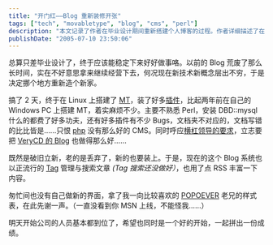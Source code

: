 ```yaml
---
title: "开门红——Blog 重新装修开张"
tags: ["tech", "movabletype", "blog", "cms", "perl"]
description: "本文记录了作者在毕业设计期间重新搭建个人博客的过程。作者详细描述了在 Linux 系统上安装 Movable Type 博客系统及各类插件的技术挑战，包括 Perl 和 DBD::mysql 的配置困难。新博客采用当时流行的 Tag 标签管理和 RSS 功能，并借用了 POPOEVER 的样式表设计。文章最后表达了对新工作环境和团队的期待。"
publishDate: "2005-07-10 23:50:06"
---
```


总算只差毕业设计了，终于应该能稳定下来好好做事咯。以前的 Blog 荒废了那么长时间，实在不好意思拿来继续经营下去，何况现在新技术新概念层出不穷，于是决定挪个地方重新造个新家。

搞了 2 天，终于在 Linux 上搭建了 [MT](http://www.sixapart.com/moveabletype/)，装了好多[插件](http://code.appnel.com/pro-apps)，比起两年前在自己的 Windows PC 上搭建 MT，着实麻烦不少。主要不熟悉 Perl，安装 DBD::mysql 什么的都费了好多功夫，还有好多插件有不少 Bugs，文档夹不对应的，文档写错的比比皆是……只恨 [php](http://cn.php.net/) 没有那么好的 CMS。同时呼应[横杠领导的要求](http://blog.verycd.com/dash/cmd=showentry&eid=9854)，立志要把 [VeryCD 的 Blog](http://blog.verycd.com/) 也做得那么好……

既然是破旧立新，老的是丢弃了，新的也要装上。于是，现在的这个 Blog 系统也以正流行的 [Tag](http://en.wikipedia.org/wiki/Tag) 管理与搜索文章 _(Tag 搜索还没做好）_，也用了点 RSS 丰富一下内容。

匆忙间也没有自己做新的界面，拿了我一向比较喜欢的 [POPOEVER](http://plod.popoever.com/) 老兄的样式表，在此先谢一声。（一直没看到你 MSN 上线，不能怪我……）

明天开始公司的人员基本都到位了，希望也同时是一个好的开始，一起拼出一份成绩。
